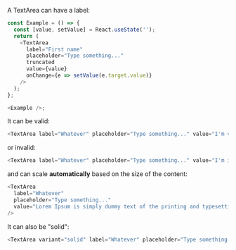 A TextArea can have a label:

```typescript jsx
const Example = () => {
  const [value, setValue] = React.useState('');
  return (
    <TextArea
      label="First name"
      placeholder="Type something..."
      truncated
      value={value}
      onChange={e => setValue(e.target.value)}
    />
  );
};

<Example />;
```

It can be valid:

```typescript jsx
<TextArea label="Whatever" placeholder="Type something..." value="I'm valid" />
```

or invalid:

```typescript jsx
<TextArea label="Whatever" placeholder="Type something..." value="I'm invalid" invalid />
```

and can scale **automatically** based on the size of the content:

```typescript jsx
<TextArea
  label="Whatever"
  placeholder="Type something..."
  value="Lorem Ipsum is simply dummy text of the printing and typesetting industry. Lorem Ipsum has been the industry's standard dummy text ever since the 1500s, when an unknown printer took a galley of type and scrambled it to make a type specimen book. It has survived not only five centuries, but also the leap into electronic typesetting, remaining essentially unchanged. It was popularised in the 1960s with the release of Letraset sheets containing Lorem Ipsum passages, and more recently with desktop publishing software like Aldus PageMaker including versions of Lorem Ipsum"
/>
```

It can also be "solid":

```typescript jsx
<TextArea variant="solid" label="Whatever" placeholder="Type something..." value="Hey there" />
```
